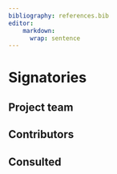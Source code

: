 ```yaml
---
bibliography: references.bib
editor:
    markdown: 
      wrap: sentence
---
```


# Signatories

<!-- 
This section provides the ISC with a view of the support received from the community for a proposal. Acceptance isn't predicated on popularity but community acceptance is important.  Willingness to accept outside input is also a good marker for project delivery. 

An optional section would be for R-Core signatories where changes to R are proposed.
-->

## Project team

<!-- 
Who are the people responsible for actually delivering the project if the proposal gets accepted and are already signed up and rearing to go?
-->

## Contributors

<!-- 
Who are the people who have actively helped with this proposal but won't necessarily be on the core project team later?
-->

## Consulted

<!-- 
Who has been given the opportunity to provide feedback on the proposal? This should include any R Consortium & ISC members who the proposal has been discussed with.
-->
